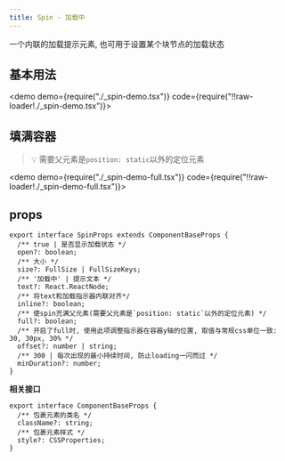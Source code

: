 ```yaml
---
title: Spin - 加载中
---
```


一个内联的加载提示元素, 也可用于设置某个块节点的加载状态

## 基本用法

<demo demo={require("./_spin-demo.tsx")} code={require("!!raw-loader!./_spin-demo.tsx")}></demo>


## 填满容器

> 💡 需要父元素是`position: static`以外的定位元素

<demo demo={require("./_spin-demo-full.tsx")} code={require("!!raw-loader!./_spin-demo-full.tsx")}></demo>

## props

```tsx | pure
export interface SpinProps extends ComponentBaseProps {
  /** true | 是否显示加载状态 */
  open?: boolean;
  /** 大小 */
  size?: FullSize | FullSizeKeys;
  /** '加载中' | 提示文本 */
  text?: React.ReactNode;
  /** 将text和加载指示器内联对齐*/
  inline?: boolean;
  /** 使spin充满父元素(需要父元素是`position: static`以外的定位元素) */
  full?: boolean;
  /** 开启了full时, 使用此项调整指示器在容器y轴的位置, 取值与常规css单位一致: 30, 30px, 30% */
  offset?: number | string;
  /** 300 | 每次出现的最小持续时间, 防止loading一闪而过 */
  minDuration?: number;
}
```

**相关接口**

```tsx | pure
export interface ComponentBaseProps {
  /** 包裹元素的类名 */
  className?: string;
  /** 包裹元素样式 */
  style?: CSSProperties;
}
```
